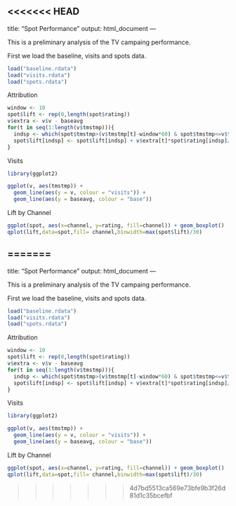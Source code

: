 <<<<<<< HEAD
---
title: "Spot Performance"
output: html_document
---

This is a preliminary analysis of the TV campaing performance.

First we load the baseline, visits and spots data.
```{r}
load("baseline.rdata")
load("visits.rdata")
load("spots.rdata")
```

Attribution
```{r cache = TRUE}
window <- 10
spot$lift <- rep(0,length(spot$rating))
v$extra <- v$v - baseavg
for(t in seq(1:length(v$tmstmp))){
  indsp <- which(spot$tmstmp>(v$tmstmp[t]-window*60) & spot$tmstmp<=v$tmstmp[t])
  spot$lift[indsp] <- spot$lift[indsp] + v$extra[t]*spot$rating[indsp]/sum(spot$rating[indsp])
}
```

Visits
```{r warning=FALSE}
library(ggplot2)

ggplot(v, aes(tmstmp)) + 
  geom_line(aes(y = v, colour = "visits")) +
  geom_line(aes(y = baseavg, colour = "base"))
```

Lift by Channel
```{r}
ggplot(spot, aes(x=channel, y=rating, fill=channel)) + geom_boxplot()
qplot(lift,data=spot,fill= channel,binwidth=max(spot$lift)/30)
```

=======
---
title: "Spot Performance"
output: html_document
---

This is a preliminary analysis of the TV campaing performance.

First we load the baseline, visits and spots data.
```r
load("baseline.rdata")
load("visits.rdata")
load("spots.rdata")
```

Attribution
```r
window <- 10
spot$lift <- rep(0,length(spot$rating))
v$extra <- v$v - baseavg
for(t in seq(1:length(v$tmstmp))){
  indsp <- which(spot$tmstmp>(v$tmstmp[t]-window*60) & spot$tmstmp<=v$tmstmp[t])
  spot$lift[indsp] <- spot$lift[indsp] + v$extra[t]*spot$rating[indsp]/sum(spot$rating[indsp])
}
```

Visits
```r
library(ggplot2)

ggplot(v, aes(tmstmp)) + 
  geom_line(aes(y = v, colour = "visits")) +
  geom_line(aes(y = baseavg, colour = "base"))
```

Lift by Channel
```r
ggplot(spot, aes(x=channel, y=rating, fill=channel)) + geom_boxplot()
qplot(lift,data=spot,fill= channel,binwidth=max(spot$lift)/30)
```

>>>>>>> 4d7bd5513ca569e73bfe9b3f26d81d1c35bcefbf
